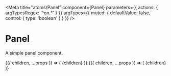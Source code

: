 

<Meta
  title="atoms/Panel"
  component={Panel}
  parameters={{ actions: { argTypesRegex: '^on.*' } }}
  argTypes={{
    muted: {
      defaultValue: false,
      control: {
        type: 'boolean'
      }
    }
  }}
/>

# Panel

A simple panel component.

<Canvas>
  <Story name="Default" args={{ children: 'Panel' }}>
    {({ children, ...props }) => (
      <Panel {...props}>
        <Body>{children}</Body>
      </Panel>
    )}
  </Story>
</Canvas>

<Canvas>
  <Story name="Muted" args={{ children: 'Panel', muted: true }}>
    {({ children, ...props }) => (
      <Panel {...props}>
        <Body>{children}</Body>
      </Panel>
    )}
  </Story>
</Canvas>
